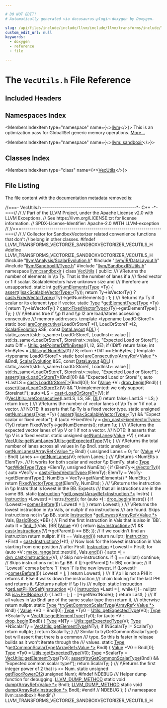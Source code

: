 ```yaml
---

# DO NOT EDIT!
# Automatically generated via docusaurus-plugin-doxygen by Doxygen.

slug: /api/files/include/include/llvm/include/llvm/transforms/include/llvm/transforms/vectorize/include/llvm/transforms/vectorize/sandboxvectorizer/vecutils-h
custom_edit_url: null
keywords:
  - doxygen
  - reference
  - file

---
```





# The `VecUtils.h` File Reference

<DoxygenPage pluginConfig={pluginConfig}>



## Included Headers

<IncludesList>
<IncludesListItem
  filePath="llvm/Analysis/ScalarEvolution.h"
  permalink="/docs/api/files/include/include/llvm/include/llvm/analysis/scalarevolution-h"
  isLocal="true" />
<IncludesListItem
  filePath="llvm/IR/DataLayout.h"
  permalink="/docs/api/files/include/include/llvm/include/llvm/ir/datalayout-h"
  isLocal="true" />
<IncludesListItem
  filePath="llvm/SandboxIR/Type.h"
  permalink="/docs/api/files/include/include/llvm/include/llvm/sandboxir/type-h"
  isLocal="true" />
<IncludesListItem
  filePath="llvm/SandboxIR/Utils.h"
  permalink="/docs/api/files/include/include/llvm/include/llvm/sandboxir/utils-h"
  isLocal="true" />
</IncludesList>

## Namespaces Index

<MembersIndex>

<MembersIndexItem
  type="namespace"
  name={<><a href="/docs/api/namespaces/llvm">llvm</a></>}>
This is an optimization pass for GlobalISel generic memory operations. <a href="/docs/api/namespaces/llvm/#details">More...</a>
</MembersIndexItem>

<MembersIndexItem
  type="namespace"
  name={<><a href="/docs/api/namespaces/llvm/sandboxir">llvm::sandboxir</a></>}>
</MembersIndexItem>

</MembersIndex>

## Classes Index

<MembersIndex>

<MembersIndexItem
  type="class"
  name={<><a href="/docs/api/classes/llvm/sandboxir/vecutils">VecUtils</a></>}>
</MembersIndexItem>

</MembersIndex>


## File Listing

The file content with the documentation metadata removed is:

<ProgramListing>

<Link id="l00001" /><CodeLine lineNumber="1"><Highlight kind="comment">//===- VecUtils.h -----------------------------------------------&#42;- C++ -&#42;-===//</Highlight><Highlight kind="normal"></Highlight></CodeLine>
<Link id="l00002" /><CodeLine lineNumber="2"><Highlight kind="normal"></Highlight><Highlight kind="comment">//</Highlight><Highlight kind="normal"></Highlight></CodeLine>
<Link id="l00003" /><CodeLine lineNumber="3"><Highlight kind="normal"></Highlight><Highlight kind="comment">// Part of the LLVM Project, under the Apache License v2.0 with LLVM Exceptions.</Highlight><Highlight kind="normal"></Highlight></CodeLine>
<Link id="l00004" /><CodeLine lineNumber="4"><Highlight kind="normal"></Highlight><Highlight kind="comment">// See https://llvm.org/LICENSE.txt for license information.</Highlight><Highlight kind="normal"></Highlight></CodeLine>
<Link id="l00005" /><CodeLine lineNumber="5"><Highlight kind="normal"></Highlight><Highlight kind="comment">// SPDX-License-Identifier: Apache-2.0 WITH LLVM-exception</Highlight><Highlight kind="normal"></Highlight></CodeLine>
<Link id="l00006" /><CodeLine lineNumber="6"><Highlight kind="normal"></Highlight><Highlight kind="comment">//</Highlight><Highlight kind="normal"></Highlight></CodeLine>
<Link id="l00007" /><CodeLine lineNumber="7"><Highlight kind="normal"></Highlight><Highlight kind="comment">//===----------------------------------------------------------------------===//</Highlight><Highlight kind="normal"></Highlight></CodeLine>
<Link id="l00008" /><CodeLine lineNumber="8"><Highlight kind="normal"></Highlight><Highlight kind="comment">//</Highlight><Highlight kind="normal"></Highlight></CodeLine>
<Link id="l00009" /><CodeLine lineNumber="9"><Highlight kind="normal"></Highlight><Highlight kind="comment">// Collector for SandboxVectorizer related convenience functions that don&#39;t</Highlight><Highlight kind="normal"></Highlight></CodeLine>
<Link id="l00010" /><CodeLine lineNumber="10"><Highlight kind="normal"></Highlight><Highlight kind="comment">// belong in other classes.</Highlight><Highlight kind="normal"></Highlight></CodeLine>
<Link id="l00011" /><CodeLine lineNumber="11"><Highlight kind="normal"></Highlight></CodeLine>
<Link id="l00012" /><CodeLine lineNumber="12"><Highlight kind="normal"></Highlight><Highlight kind="preprocessor">#ifndef LLVM&#95;TRANSFORMS&#95;VECTORIZE&#95;SANDBOXVECTORIZER&#95;VECUTILS&#95;H</Highlight><Highlight kind="normal"></Highlight></CodeLine>
<Link id="l00013" /><CodeLine lineNumber="13"><Highlight kind="normal"></Highlight><Highlight kind="preprocessor">#define LLVM&#95;TRANSFORMS&#95;VECTORIZE&#95;SANDBOXVECTORIZER&#95;VECUTILS&#95;H</Highlight><Highlight kind="normal"></Highlight></CodeLine>
<Link id="l00014" /><CodeLine lineNumber="14"><Highlight kind="normal"></Highlight></CodeLine>
<Link id="l00015" /><CodeLine lineNumber="15"><Highlight kind="normal"></Highlight><Highlight kind="preprocessor">#include &quot;<a href="/docs/api/files/include/include/llvm/include/llvm/analysis/scalarevolution-h">llvm/Analysis/ScalarEvolution.h</a>&quot;</Highlight><Highlight kind="normal"></Highlight></CodeLine>
<Link id="l00016" /><CodeLine lineNumber="16"><Highlight kind="normal"></Highlight><Highlight kind="preprocessor">#include &quot;<a href="/docs/api/files/include/include/llvm/include/llvm/ir/datalayout-h">llvm/IR/DataLayout.h</a>&quot;</Highlight><Highlight kind="normal"></Highlight></CodeLine>
<Link id="l00017" /><CodeLine lineNumber="17"><Highlight kind="normal"></Highlight><Highlight kind="preprocessor">#include &quot;<a href="/docs/api/files/include/include/llvm/include/llvm/sandboxir/type-h">llvm/SandboxIR/Type.h</a>&quot;</Highlight><Highlight kind="normal"></Highlight></CodeLine>
<Link id="l00018" /><CodeLine lineNumber="18"><Highlight kind="normal"></Highlight><Highlight kind="preprocessor">#include &quot;<a href="/docs/api/files/include/include/llvm/include/llvm/sandboxir/utils-h">llvm/SandboxIR/Utils.h</a>&quot;</Highlight><Highlight kind="normal"></Highlight></CodeLine>
<Link id="l00019" /><CodeLine lineNumber="19"><Highlight kind="normal"></Highlight></CodeLine>
<Link id="l00020" /><CodeLine lineNumber="20"><Highlight kind="normal"></Highlight><Highlight kind="keyword">namespace </Highlight><Highlight kind="normal"><a href="/docs/api/namespaces/llvm/sandboxir">llvm::sandboxir</a> &#123;</Highlight></CodeLine>
<Link id="l00021" /><CodeLine lineNumber="21"><Highlight kind="normal"></Highlight></CodeLine>
<Link id="l00022" /><CodeLine lineNumber="22" lineLink="/docs/api/classes/llvm/sandboxir/vecutils"><Highlight kind="normal"></Highlight><Highlight kind="keyword">class </Highlight><Highlight kind="normal"><a href="/docs/api/classes/llvm/sandboxir/vecutils">VecUtils</a> &#123;</Highlight></CodeLine>
<Link id="l00023" /><CodeLine lineNumber="23"><Highlight kind="normal"></Highlight><Highlight kind="keyword">public</Highlight><Highlight kind="normal">:</Highlight><Highlight kind="comment"></Highlight></CodeLine>
<Link id="l00024" /><CodeLine lineNumber="24"><Highlight kind="comment">  /// \\Returns the number of elements in \\p Ty. That is the number of lanes if a</Highlight></CodeLine>
<Link id="l00025" /><CodeLine lineNumber="25"><Highlight kind="comment">  /// fixed vector or 1 if scalar. ScalableVectors have unknown size and</Highlight></CodeLine>
<Link id="l00026" /><CodeLine lineNumber="26"><Highlight kind="comment">  /// therefore are unsupported.</Highlight><Highlight kind="normal"></Highlight></CodeLine>
<Link id="l00027" /><CodeLine lineNumber="27" lineLink="/docs/api/classes/llvm/sandboxir/vecutils/#a1da59e4d92074c48b90598f4acbf1852"><Highlight kind="normal">  </Highlight><Highlight kind="keyword">static</Highlight><Highlight kind="normal"> </Highlight><Highlight kind="keywordtype">int</Highlight><Highlight kind="normal"> <a href="/docs/api/classes/llvm/sandboxir/vecutils/#a1da59e4d92074c48b90598f4acbf1852">getNumElements</a>(<a href="/docs/api/classes/llvm/sandboxir/type">Type</a> &#42;Ty) &#123;</Highlight></CodeLine>
<Link id="l00028" /><CodeLine lineNumber="28"><Highlight kind="normal">    <a href="/docs/api/files/lib/lib/target/lib/target/amdgpu/silowercontrolflow-cpp/#a4868c5d81c5ccc98c47aeab6244346a0">assert</a>(!<a href="/docs/api/namespaces/llvm/#a92ca992e52dddc420f4b069cae06dfbe">isa&lt;ScalableVectorType&gt;</a>(Ty));</Highlight></CodeLine>
<Link id="l00029" /><CodeLine lineNumber="29"><Highlight kind="normal">    </Highlight><Highlight kind="keywordflow">return</Highlight><Highlight kind="normal"> Ty-&gt;isVectorTy() ? <a href="/docs/api/namespaces/llvm/#ac4fc845f5ed92de63cd4474f128f5fc5">cast&lt;FixedVectorType&gt;</a>(Ty)-&gt;getNumElements() : 1;</Highlight></CodeLine>
<Link id="l00030" /><CodeLine lineNumber="30"><Highlight kind="normal">  &#125;</Highlight><Highlight kind="comment"></Highlight></CodeLine>
<Link id="l00031" /><CodeLine lineNumber="31"><Highlight kind="comment">  /// Returns \\p Ty if scalar or its element type if vector.</Highlight><Highlight kind="normal"></Highlight></CodeLine>
<Link id="l00032" /><CodeLine lineNumber="32" lineLink="/docs/api/classes/llvm/sandboxir/vecutils/#ab3b71740aabd9ed0695bae2780f0247d"><Highlight kind="normal">  </Highlight><Highlight kind="keyword">static</Highlight><Highlight kind="normal"> <a href="/docs/api/classes/llvm/sandboxir/type">Type</a> &#42;<a href="/docs/api/classes/llvm/sandboxir/vecutils/#ab3b71740aabd9ed0695bae2780f0247d">getElementType</a>(<a href="/docs/api/classes/llvm/sandboxir/type">Type</a> &#42;Ty) &#123;</Highlight></CodeLine>
<Link id="l00033" /><CodeLine lineNumber="33"><Highlight kind="normal">    </Highlight><Highlight kind="keywordflow">return</Highlight><Highlight kind="normal"> Ty-&gt;isVectorTy() ? <a href="/docs/api/namespaces/llvm/#ac4fc845f5ed92de63cd4474f128f5fc5">cast&lt;FixedVectorType&gt;</a>(Ty)-&gt;getElementType() : Ty;</Highlight></CodeLine>
<Link id="l00034" /><CodeLine lineNumber="34"><Highlight kind="normal">  &#125;</Highlight></CodeLine>
<Link id="l00035" /><CodeLine lineNumber="35"><Highlight kind="normal"></Highlight><Highlight kind="comment"></Highlight></CodeLine>
<Link id="l00036" /><CodeLine lineNumber="36"><Highlight kind="comment">  /// \\Returns true if \\p I1 and \\p I2 are load/stores accessing consecutive</Highlight></CodeLine>
<Link id="l00037" /><CodeLine lineNumber="37"><Highlight kind="comment">  /// memory addresses.</Highlight><Highlight kind="normal"></Highlight></CodeLine>
<Link id="l00038" /><CodeLine lineNumber="38"><Highlight kind="normal">  </Highlight><Highlight kind="keyword">template</Highlight><Highlight kind="normal"> &lt;</Highlight><Highlight kind="keyword">typename</Highlight><Highlight kind="normal"> LoadOrStoreT&gt;</Highlight></CodeLine>
<Link id="l00039" /><CodeLine lineNumber="39" lineLink="/docs/api/classes/llvm/sandboxir/vecutils/#a81ce5874362fbe3b93b0c31ea8a7b8f4"><Highlight kind="normal">  </Highlight><Highlight kind="keyword">static</Highlight><Highlight kind="normal"> </Highlight><Highlight kind="keywordtype">bool</Highlight><Highlight kind="normal"> <a href="/docs/api/classes/llvm/sandboxir/vecutils/#a81ce5874362fbe3b93b0c31ea8a7b8f4">areConsecutive</a>(LoadOrStoreT &#42;I1, LoadOrStoreT &#42;I2,</Highlight></CodeLine>
<Link id="l00040" /><CodeLine lineNumber="40"><Highlight kind="normal">                             <a href="/docs/api/classes/llvm/scalarevolution">ScalarEvolution</a> &amp;SE, </Highlight><Highlight kind="keyword">const</Highlight><Highlight kind="normal"> <a href="/docs/api/classes/llvm/datalayout">DataLayout</a> &amp;<a href="/docs/api/files/lib/lib/target/lib/target/arm/armslshardening-cpp/#ad467c4ab9119043f9b7750ab986be61a">DL</a>) &#123;</Highlight></CodeLine>
<Link id="l00041" /><CodeLine lineNumber="41"><Highlight kind="normal">    </Highlight><Highlight kind="keyword">static&#95;assert</Highlight><Highlight kind="normal">(std::is&#95;same&lt;LoadOrStoreT, LoadInst&gt;::value ||</Highlight></CodeLine>
<Link id="l00042" /><CodeLine lineNumber="42"><Highlight kind="normal">                      std::is&#95;same&lt;LoadOrStoreT, StoreInst&gt;::value,</Highlight></CodeLine>
<Link id="l00043" /><CodeLine lineNumber="43"><Highlight kind="normal">                  </Highlight><Highlight kind="stringliteral">&quot;Expected Load or Store!&quot;</Highlight><Highlight kind="normal">);</Highlight></CodeLine>
<Link id="l00044" /><CodeLine lineNumber="44"><Highlight kind="normal">    </Highlight><Highlight kind="keyword">auto</Highlight><Highlight kind="normal"> Diff = <a href="/docs/api/classes/llvm/sandboxir/utils/#a52c21a2bc9e5238472dabfd4183158e5">Utils::getPointerDiffInBytes</a>(I1, I2, SE);</Highlight></CodeLine>
<Link id="l00045" /><CodeLine lineNumber="45"><Highlight kind="normal">    </Highlight><Highlight kind="keywordflow">if</Highlight><Highlight kind="normal"> (!Diff)</Highlight></CodeLine>
<Link id="l00046" /><CodeLine lineNumber="46"><Highlight kind="normal">      </Highlight><Highlight kind="keywordflow">return</Highlight><Highlight kind="normal"> </Highlight><Highlight kind="keyword">false</Highlight><Highlight kind="normal">;</Highlight></CodeLine>
<Link id="l00047" /><CodeLine lineNumber="47"><Highlight kind="normal">    </Highlight><Highlight kind="keywordtype">int</Highlight><Highlight kind="normal"> ElmBytes = <a href="/docs/api/classes/llvm/sandboxir/utils/#a880037a6ce1e268642581425f4f44c5f">Utils::getNumBits</a>(I1) / 8;</Highlight></CodeLine>
<Link id="l00048" /><CodeLine lineNumber="48"><Highlight kind="normal">    </Highlight><Highlight kind="keywordflow">return</Highlight><Highlight kind="normal"> &#42;Diff == ElmBytes;</Highlight></CodeLine>
<Link id="l00049" /><CodeLine lineNumber="49"><Highlight kind="normal">  &#125;</Highlight></CodeLine>
<Link id="l00050" /><CodeLine lineNumber="50"><Highlight kind="normal"></Highlight></CodeLine>
<Link id="l00051" /><CodeLine lineNumber="51"><Highlight kind="normal">  </Highlight><Highlight kind="keyword">template</Highlight><Highlight kind="normal"> &lt;</Highlight><Highlight kind="keyword">typename</Highlight><Highlight kind="normal"> LoadOrStoreT&gt;</Highlight></CodeLine>
<Link id="l00052" /><CodeLine lineNumber="52" lineLink="/docs/api/classes/llvm/sandboxir/vecutils/#ab72cfaf756df063abad344338ae82df9"><Highlight kind="normal">  </Highlight><Highlight kind="keyword">static</Highlight><Highlight kind="normal"> </Highlight><Highlight kind="keywordtype">bool</Highlight><Highlight kind="normal"> <a href="/docs/api/classes/llvm/sandboxir/vecutils/#ab72cfaf756df063abad344338ae82df9">areConsecutive</a>(<a href="/docs/api/classes/llvm/arrayref">ArrayRef&lt;Value &#42;&gt;</a> &amp;Bndl, <a href="/docs/api/classes/llvm/scalarevolution">ScalarEvolution</a> &amp;SE,</Highlight></CodeLine>
<Link id="l00053" /><CodeLine lineNumber="53"><Highlight kind="normal">                             </Highlight><Highlight kind="keyword">const</Highlight><Highlight kind="normal"> <a href="/docs/api/classes/llvm/datalayout">DataLayout</a> &amp;<a href="/docs/api/files/lib/lib/target/lib/target/arm/armslshardening-cpp/#ad467c4ab9119043f9b7750ab986be61a">DL</a>) &#123;</Highlight></CodeLine>
<Link id="l00054" /><CodeLine lineNumber="54"><Highlight kind="normal">    </Highlight><Highlight kind="keyword">static&#95;assert</Highlight><Highlight kind="normal">(std::is&#95;same&lt;LoadOrStoreT, LoadInst&gt;::value ||</Highlight></CodeLine>
<Link id="l00055" /><CodeLine lineNumber="55"><Highlight kind="normal">                      std::is&#95;same&lt;LoadOrStoreT, StoreInst&gt;::value,</Highlight></CodeLine>
<Link id="l00056" /><CodeLine lineNumber="56"><Highlight kind="normal">                  </Highlight><Highlight kind="stringliteral">&quot;Expected Load or Store!&quot;</Highlight><Highlight kind="normal">);</Highlight></CodeLine>
<Link id="l00057" /><CodeLine lineNumber="57"><Highlight kind="normal">    <a href="/docs/api/files/lib/lib/target/lib/target/amdgpu/silowercontrolflow-cpp/#a4868c5d81c5ccc98c47aeab6244346a0">assert</a>(<a href="/docs/api/namespaces/llvm/#a92ca992e52dddc420f4b069cae06dfbe">isa&lt;LoadOrStoreT&gt;</a>(Bndl&#91;0&#93;) &amp;&amp; </Highlight><Highlight kind="stringliteral">&quot;Expected Load or Store!&quot;</Highlight><Highlight kind="normal">);</Highlight></CodeLine>
<Link id="l00058" /><CodeLine lineNumber="58"><Highlight kind="normal">    </Highlight><Highlight kind="keyword">auto</Highlight><Highlight kind="normal"> &#42;LastLS = <a href="/docs/api/namespaces/llvm/#ac4fc845f5ed92de63cd4474f128f5fc5">cast&lt;LoadOrStoreT&gt;</a>(Bndl&#91;0&#93;);</Highlight></CodeLine>
<Link id="l00059" /><CodeLine lineNumber="59"><Highlight kind="normal">    </Highlight><Highlight kind="keywordflow">for</Highlight><Highlight kind="normal"> (<a href="/docs/api/classes/llvm/sandboxir/value">Value</a> &#42;V : <a href="/docs/api/namespaces/llvm/#a02981de53fb6ffd384d39addc4d25f37">drop&#95;begin</a>(Bndl)) &#123;</Highlight></CodeLine>
<Link id="l00060" /><CodeLine lineNumber="60"><Highlight kind="normal">      <a href="/docs/api/files/lib/lib/target/lib/target/amdgpu/silowercontrolflow-cpp/#a4868c5d81c5ccc98c47aeab6244346a0">assert</a>(<a href="/docs/api/namespaces/llvm/#a92ca992e52dddc420f4b069cae06dfbe">isa&lt;LoadOrStoreT&gt;</a>(V) &amp;&amp;</Highlight></CodeLine>
<Link id="l00061" /><CodeLine lineNumber="61"><Highlight kind="normal">             </Highlight><Highlight kind="stringliteral">&quot;Unimplemented: we only support StoreInst!&quot;</Highlight><Highlight kind="normal">);</Highlight></CodeLine>
<Link id="l00062" /><CodeLine lineNumber="62"><Highlight kind="normal">      </Highlight><Highlight kind="keyword">auto</Highlight><Highlight kind="normal"> &#42;LS = <a href="/docs/api/namespaces/llvm/#ac4fc845f5ed92de63cd4474f128f5fc5">cast&lt;LoadOrStoreT&gt;</a>(V);</Highlight></CodeLine>
<Link id="l00063" /><CodeLine lineNumber="63"><Highlight kind="normal">      </Highlight><Highlight kind="keywordflow">if</Highlight><Highlight kind="normal"> (!<a href="/docs/api/classes/llvm/sandboxir/vecutils/#a81ce5874362fbe3b93b0c31ea8a7b8f4">VecUtils::areConsecutive</a>(LastLS, LS, SE, <a href="/docs/api/files/lib/lib/target/lib/target/arm/armslshardening-cpp/#ad467c4ab9119043f9b7750ab986be61a">DL</a>))</Highlight></CodeLine>
<Link id="l00064" /><CodeLine lineNumber="64"><Highlight kind="normal">        </Highlight><Highlight kind="keywordflow">return</Highlight><Highlight kind="normal"> </Highlight><Highlight kind="keyword">false</Highlight><Highlight kind="normal">;</Highlight></CodeLine>
<Link id="l00065" /><CodeLine lineNumber="65"><Highlight kind="normal">      LastLS = LS;</Highlight></CodeLine>
<Link id="l00066" /><CodeLine lineNumber="66"><Highlight kind="normal">    &#125;</Highlight></CodeLine>
<Link id="l00067" /><CodeLine lineNumber="67"><Highlight kind="normal">    </Highlight><Highlight kind="keywordflow">return</Highlight><Highlight kind="normal"> </Highlight><Highlight kind="keyword">true</Highlight><Highlight kind="normal">;</Highlight></CodeLine>
<Link id="l00068" /><CodeLine lineNumber="68"><Highlight kind="normal">  &#125;</Highlight></CodeLine>
<Link id="l00069" /><CodeLine lineNumber="69"><Highlight kind="normal"></Highlight><Highlight kind="comment"></Highlight></CodeLine>
<Link id="l00070" /><CodeLine lineNumber="70"><Highlight kind="comment">  /// \\Returns the number of vector lanes of \\p Ty or 1 if not a vector.</Highlight></CodeLine>
<Link id="l00071" /><CodeLine lineNumber="71"><Highlight kind="comment">  /// NOTE: It asserts that \\p Ty is a fixed vector type.</Highlight><Highlight kind="normal"></Highlight></CodeLine>
<Link id="l00072" /><CodeLine lineNumber="72" lineLink="/docs/api/classes/llvm/sandboxir/vecutils/#a479afbad1ecdf87d1104b5af42f0391f"><Highlight kind="normal">  </Highlight><Highlight kind="keyword">static</Highlight><Highlight kind="normal"> </Highlight><Highlight kind="keywordtype">unsigned</Highlight><Highlight kind="normal"> <a href="/docs/api/classes/llvm/sandboxir/vecutils/#a479afbad1ecdf87d1104b5af42f0391f">getNumLanes</a>(<a href="/docs/api/classes/llvm/sandboxir/type">Type</a> &#42;Ty) &#123;</Highlight></CodeLine>
<Link id="l00073" /><CodeLine lineNumber="73"><Highlight kind="normal">    <a href="/docs/api/files/lib/lib/target/lib/target/amdgpu/silowercontrolflow-cpp/#a4868c5d81c5ccc98c47aeab6244346a0">assert</a>(!<a href="/docs/api/namespaces/llvm/#a92ca992e52dddc420f4b069cae06dfbe">isa&lt;ScalableVectorType&gt;</a>(Ty) &amp;&amp; </Highlight><Highlight kind="stringliteral">&quot;Expect scalar or fixed vector&quot;</Highlight><Highlight kind="normal">);</Highlight></CodeLine>
<Link id="l00074" /><CodeLine lineNumber="74"><Highlight kind="normal">    </Highlight><Highlight kind="keywordflow">if</Highlight><Highlight kind="normal"> (</Highlight><Highlight kind="keyword">auto</Highlight><Highlight kind="normal"> &#42;FixedVecTy = <a href="/docs/api/namespaces/llvm/#a22eeee01734061ac1b31ccd994c49eef">dyn&#95;cast&lt;FixedVectorType&gt;</a>(Ty))</Highlight></CodeLine>
<Link id="l00075" /><CodeLine lineNumber="75"><Highlight kind="normal">      </Highlight><Highlight kind="keywordflow">return</Highlight><Highlight kind="normal"> FixedVecTy-&gt;getNumElements();</Highlight></CodeLine>
<Link id="l00076" /><CodeLine lineNumber="76"><Highlight kind="normal">    </Highlight><Highlight kind="keywordflow">return</Highlight><Highlight kind="normal"> 1u;</Highlight></CodeLine>
<Link id="l00077" /><CodeLine lineNumber="77"><Highlight kind="normal">  &#125;</Highlight></CodeLine>
<Link id="l00078" /><CodeLine lineNumber="78"><Highlight kind="normal"></Highlight><Highlight kind="comment"></Highlight></CodeLine>
<Link id="l00079" /><CodeLine lineNumber="79"><Highlight kind="comment">  /// \\Returns the expected vector lanes of \\p V or 1 if not a vector.</Highlight></CodeLine>
<Link id="l00080" /><CodeLine lineNumber="80"><Highlight kind="comment">  /// NOTE: It asserts that \\p V is a fixed vector.</Highlight><Highlight kind="normal"></Highlight></CodeLine>
<Link id="l00081" /><CodeLine lineNumber="81" lineLink="/docs/api/classes/llvm/sandboxir/vecutils/#ac168de25fddd4444562e933d48ad0691"><Highlight kind="normal">  </Highlight><Highlight kind="keyword">static</Highlight><Highlight kind="normal"> </Highlight><Highlight kind="keywordtype">unsigned</Highlight><Highlight kind="normal"> <a href="/docs/api/classes/llvm/sandboxir/vecutils/#ac168de25fddd4444562e933d48ad0691">getNumLanes</a>(<a href="/docs/api/classes/llvm/sandboxir/value">Value</a> &#42;V) &#123;</Highlight></CodeLine>
<Link id="l00082" /><CodeLine lineNumber="82"><Highlight kind="normal">    </Highlight><Highlight kind="keywordflow">return</Highlight><Highlight kind="normal"> <a href="/docs/api/classes/llvm/sandboxir/vecutils/#a479afbad1ecdf87d1104b5af42f0391f">VecUtils::getNumLanes</a>(<a href="/docs/api/classes/llvm/sandboxir/utils/#a94ed4ff75262c5c7bf6107a1cb09d583">Utils::getExpectedType</a>(V));</Highlight></CodeLine>
<Link id="l00083" /><CodeLine lineNumber="83"><Highlight kind="normal">  &#125;</Highlight></CodeLine>
<Link id="l00084" /><CodeLine lineNumber="84"><Highlight kind="normal"></Highlight><Highlight kind="comment"></Highlight></CodeLine>
<Link id="l00085" /><CodeLine lineNumber="85"><Highlight kind="comment">  /// \\Returns the total number of lanes across all values in \\p Bndl.</Highlight><Highlight kind="normal"></Highlight></CodeLine>
<Link id="l00086" /><CodeLine lineNumber="86" lineLink="/docs/api/classes/llvm/sandboxir/vecutils/#ae077c59fa8bc8ac779960e0f4559bebd"><Highlight kind="normal">  </Highlight><Highlight kind="keyword">static</Highlight><Highlight kind="normal"> </Highlight><Highlight kind="keywordtype">unsigned</Highlight><Highlight kind="normal"> <a href="/docs/api/classes/llvm/sandboxir/vecutils/#ae077c59fa8bc8ac779960e0f4559bebd">getNumLanes</a>(<a href="/docs/api/classes/llvm/arrayref">ArrayRef&lt;Value &#42;&gt;</a> Bndl) &#123;</Highlight></CodeLine>
<Link id="l00087" /><CodeLine lineNumber="87"><Highlight kind="normal">    </Highlight><Highlight kind="keywordtype">unsigned</Highlight><Highlight kind="normal"> Lanes = 0;</Highlight></CodeLine>
<Link id="l00088" /><CodeLine lineNumber="88"><Highlight kind="normal">    </Highlight><Highlight kind="keywordflow">for</Highlight><Highlight kind="normal"> (<a href="/docs/api/classes/llvm/sandboxir/value">Value</a> &#42;V : Bndl)</Highlight></CodeLine>
<Link id="l00089" /><CodeLine lineNumber="89"><Highlight kind="normal">      Lanes += <a href="/docs/api/classes/llvm/sandboxir/vecutils/#a479afbad1ecdf87d1104b5af42f0391f">getNumLanes</a>(V);</Highlight></CodeLine>
<Link id="l00090" /><CodeLine lineNumber="90"><Highlight kind="normal">    </Highlight><Highlight kind="keywordflow">return</Highlight><Highlight kind="normal"> Lanes;</Highlight></CodeLine>
<Link id="l00091" /><CodeLine lineNumber="91"><Highlight kind="normal">  &#125;</Highlight></CodeLine>
<Link id="l00092" /><CodeLine lineNumber="92"><Highlight kind="normal"></Highlight><Highlight kind="comment"></Highlight></CodeLine>
<Link id="l00093" /><CodeLine lineNumber="93"><Highlight kind="comment">  /// \\Returns &lt;NumElts x ElemTy&gt;.</Highlight></CodeLine>
<Link id="l00094" /><CodeLine lineNumber="94"><Highlight kind="comment">  /// It works for both scalar and vector \\p ElemTy.</Highlight><Highlight kind="normal"></Highlight></CodeLine>
<Link id="l00095" /><CodeLine lineNumber="95" lineLink="/docs/api/classes/llvm/sandboxir/vecutils/#a77936f3aa272a4d31b547919e87b85d6"><Highlight kind="normal">  </Highlight><Highlight kind="keyword">static</Highlight><Highlight kind="normal"> <a href="/docs/api/classes/llvm/sandboxir/type">Type</a> &#42;<a href="/docs/api/classes/llvm/sandboxir/vecutils/#a77936f3aa272a4d31b547919e87b85d6">getWideType</a>(<a href="/docs/api/classes/llvm/sandboxir/type">Type</a> &#42;ElemTy, </Highlight><Highlight kind="keywordtype">unsigned</Highlight><Highlight kind="normal"> NumElts) &#123;</Highlight></CodeLine>
<Link id="l00096" /><CodeLine lineNumber="96"><Highlight kind="normal">    </Highlight><Highlight kind="keywordflow">if</Highlight><Highlight kind="normal"> (ElemTy-&gt;<a href="/docs/api/classes/llvm/sandboxir/type/#ab72c549a3c63bf2f0093dc66b8a50e49">isVectorTy</a>()) &#123;</Highlight></CodeLine>
<Link id="l00097" /><CodeLine lineNumber="97"><Highlight kind="normal">      </Highlight><Highlight kind="keyword">auto</Highlight><Highlight kind="normal"> &#42;VecTy = <a href="/docs/api/namespaces/llvm/#ac4fc845f5ed92de63cd4474f128f5fc5">cast&lt;FixedVectorType&gt;</a>(ElemTy);</Highlight></CodeLine>
<Link id="l00098" /><CodeLine lineNumber="98"><Highlight kind="normal">      ElemTy = VecTy-&gt;getElementType();</Highlight></CodeLine>
<Link id="l00099" /><CodeLine lineNumber="99"><Highlight kind="normal">      NumElts = VecTy-&gt;getNumElements() &#42; NumElts;</Highlight></CodeLine>
<Link id="l00100" /><CodeLine lineNumber="100"><Highlight kind="normal">    &#125;</Highlight></CodeLine>
<Link id="l00101" /><CodeLine lineNumber="101"><Highlight kind="normal">    </Highlight><Highlight kind="keywordflow">return</Highlight><Highlight kind="normal"> <a href="/docs/api/classes/llvm/sandboxir/fixedvectortype/#a57efbbb713b15812ad4fa3770e8a9ead">FixedVectorType::get</a>(ElemTy, NumElts);</Highlight></CodeLine>
<Link id="l00102" /><CodeLine lineNumber="102"><Highlight kind="normal">  &#125;</Highlight><Highlight kind="comment"></Highlight></CodeLine>
<Link id="l00103" /><CodeLine lineNumber="103"><Highlight kind="comment">  /// \\Returns the instruction in \\p Instrs that is lowest in the BB. Expects</Highlight></CodeLine>
<Link id="l00104" /><CodeLine lineNumber="104"><Highlight kind="comment">  /// that all instructions are in the same BB.</Highlight><Highlight kind="normal"></Highlight></CodeLine>
<Link id="l00105" /><CodeLine lineNumber="105" lineLink="/docs/api/classes/llvm/sandboxir/vecutils/#a089cccbe66baa77d85c8a291030c7796"><Highlight kind="normal">  </Highlight><Highlight kind="keyword">static</Highlight><Highlight kind="normal"> <a href="/docs/api/classes/llvm/sandboxir/instruction">Instruction</a> &#42;<a href="/docs/api/classes/llvm/sandboxir/vecutils/#a089cccbe66baa77d85c8a291030c7796">getLowest</a>(<a href="/docs/api/classes/llvm/arrayref">ArrayRef&lt;Instruction &#42;&gt;</a> Instrs) &#123;</Highlight></CodeLine>
<Link id="l00106" /><CodeLine lineNumber="106"><Highlight kind="normal">    <a href="/docs/api/classes/llvm/sandboxir/instruction">Instruction</a> &#42;LowestI = Instrs.<a href="/docs/api/classes/llvm/arrayref/#a721fc555cb3d8dc2a1a680dcc2ce69b2">front</a>();</Highlight></CodeLine>
<Link id="l00107" /><CodeLine lineNumber="107"><Highlight kind="normal">    </Highlight><Highlight kind="keywordflow">for</Highlight><Highlight kind="normal"> (</Highlight><Highlight kind="keyword">auto</Highlight><Highlight kind="normal"> &#42;<a href="/docs/api/files/lib/lib/support/md5-cpp/#ac0eafdc9ee161b71e7af98af736952fd">I</a> : <a href="/docs/api/namespaces/llvm/#a02981de53fb6ffd384d39addc4d25f37">drop&#95;begin</a>(Instrs)) &#123;</Highlight></CodeLine>
<Link id="l00108" /><CodeLine lineNumber="108"><Highlight kind="normal">      </Highlight><Highlight kind="keywordflow">if</Highlight><Highlight kind="normal"> (LowestI-&gt;<a href="/docs/api/classes/llvm/sandboxir/instruction/#ad1664de8206ba30fc8d13a01850f42db">comesBefore</a>(<a href="/docs/api/files/lib/lib/support/md5-cpp/#ac0eafdc9ee161b71e7af98af736952fd">I</a>))</Highlight></CodeLine>
<Link id="l00109" /><CodeLine lineNumber="109"><Highlight kind="normal">        LowestI = <a href="/docs/api/files/lib/lib/support/md5-cpp/#ac0eafdc9ee161b71e7af98af736952fd">I</a>;</Highlight></CodeLine>
<Link id="l00110" /><CodeLine lineNumber="110"><Highlight kind="normal">    &#125;</Highlight></CodeLine>
<Link id="l00111" /><CodeLine lineNumber="111"><Highlight kind="normal">    </Highlight><Highlight kind="keywordflow">return</Highlight><Highlight kind="normal"> LowestI;</Highlight></CodeLine>
<Link id="l00112" /><CodeLine lineNumber="112"><Highlight kind="normal">  &#125;</Highlight><Highlight kind="comment"></Highlight></CodeLine>
<Link id="l00113" /><CodeLine lineNumber="113"><Highlight kind="comment">  /// \\Returns the lowest instruction in \\p Vals, or nullptr if no instructions</Highlight></CodeLine>
<Link id="l00114" /><CodeLine lineNumber="114"><Highlight kind="comment">  /// are found. Skips instructions not in \\p BB.</Highlight><Highlight kind="normal"></Highlight></CodeLine>
<Link id="l00115" /><CodeLine lineNumber="115" lineLink="/docs/api/classes/llvm/sandboxir/vecutils/#a47d4037afa835a57270728d8d3ffb051"><Highlight kind="normal">  </Highlight><Highlight kind="keyword">static</Highlight><Highlight kind="normal"> <a href="/docs/api/classes/llvm/sandboxir/instruction">Instruction</a> &#42;<a href="/docs/api/classes/llvm/sandboxir/vecutils/#a47d4037afa835a57270728d8d3ffb051">getLowest</a>(<a href="/docs/api/classes/llvm/arrayref">ArrayRef&lt;Value &#42;&gt;</a> Vals, <a href="/docs/api/namespaces/llvm/sandboxir/#a60f87746e4945fda7ea3d5a983c9b62c">BasicBlock</a> &#42;BB) &#123;</Highlight></CodeLine>
<Link id="l00116" /><CodeLine lineNumber="116"><Highlight kind="normal">    </Highlight><Highlight kind="comment">// Find the first Instruction in Vals that is also in &#96;BB&#96;.</Highlight><Highlight kind="normal"></Highlight></CodeLine>
<Link id="l00117" /><CodeLine lineNumber="117"><Highlight kind="normal">    </Highlight><Highlight kind="keyword">auto</Highlight><Highlight kind="normal"> It = <a href="/docs/api/namespaces/llvm/#ac78c09ae232b2ce188ff590d51e3c268">find&#95;if</a>(Vals, &#91;BB&#93;(<a href="/docs/api/classes/llvm/sandboxir/value">Value</a> &#42;V) &#123;</Highlight></CodeLine>
<Link id="l00118" /><CodeLine lineNumber="118"><Highlight kind="normal">      </Highlight><Highlight kind="keywordflow">return</Highlight><Highlight kind="normal"> <a href="/docs/api/namespaces/llvm/#a92ca992e52dddc420f4b069cae06dfbe">isa&lt;Instruction&gt;</a>(V) &amp;&amp; <a href="/docs/api/namespaces/llvm/#ac4fc845f5ed92de63cd4474f128f5fc5">cast&lt;Instruction&gt;</a>(V)-&gt;getParent() == BB;</Highlight></CodeLine>
<Link id="l00119" /><CodeLine lineNumber="119"><Highlight kind="normal">    &#125;);</Highlight></CodeLine>
<Link id="l00120" /><CodeLine lineNumber="120"><Highlight kind="normal">    </Highlight><Highlight kind="comment">// If we couldn&#39;t find an instruction return nullptr.</Highlight><Highlight kind="normal"></Highlight></CodeLine>
<Link id="l00121" /><CodeLine lineNumber="121"><Highlight kind="normal">    </Highlight><Highlight kind="keywordflow">if</Highlight><Highlight kind="normal"> (It == Vals.<a href="/docs/api/classes/llvm/arrayref/#a7ca5197533a9c1fb8a2bd30587fcec6b">end</a>())</Highlight></CodeLine>
<Link id="l00122" /><CodeLine lineNumber="122"><Highlight kind="normal">      </Highlight><Highlight kind="keywordflow">return</Highlight><Highlight kind="normal"> </Highlight><Highlight kind="keyword">nullptr</Highlight><Highlight kind="normal">;</Highlight></CodeLine>
<Link id="l00123" /><CodeLine lineNumber="123"><Highlight kind="normal">    <a href="/docs/api/classes/llvm/sandboxir/instruction">Instruction</a> &#42;FirstI = <a href="/docs/api/namespaces/llvm/#ac4fc845f5ed92de63cd4474f128f5fc5">cast&lt;Instruction&gt;</a>(&#42;It);</Highlight></CodeLine>
<Link id="l00124" /><CodeLine lineNumber="124"><Highlight kind="normal">    </Highlight><Highlight kind="comment">// Now look for the lowest instruction in Vals starting from one position</Highlight><Highlight kind="normal"></Highlight></CodeLine>
<Link id="l00125" /><CodeLine lineNumber="125"><Highlight kind="normal">    </Highlight><Highlight kind="comment">// after FirstI.</Highlight><Highlight kind="normal"></Highlight></CodeLine>
<Link id="l00126" /><CodeLine lineNumber="126"><Highlight kind="normal">    <a href="/docs/api/classes/llvm/sandboxir/instruction">Instruction</a> &#42;LowestI = FirstI;</Highlight></CodeLine>
<Link id="l00127" /><CodeLine lineNumber="127"><Highlight kind="normal">    </Highlight><Highlight kind="keywordflow">for</Highlight><Highlight kind="normal"> (</Highlight><Highlight kind="keyword">auto</Highlight><Highlight kind="normal"> &#42;V : <a href="/docs/api/namespaces/llvm/#a341215803e83773a3e97860dc291f121">make&#95;range</a>(std::next(It), Vals.<a href="/docs/api/classes/llvm/arrayref/#a7ca5197533a9c1fb8a2bd30587fcec6b">end</a>())) &#123;</Highlight></CodeLine>
<Link id="l00128" /><CodeLine lineNumber="128"><Highlight kind="normal">      </Highlight><Highlight kind="keyword">auto</Highlight><Highlight kind="normal"> &#42;<a href="/docs/api/files/lib/lib/support/md5-cpp/#ac0eafdc9ee161b71e7af98af736952fd">I</a> = <a href="/docs/api/namespaces/llvm/#a22eeee01734061ac1b31ccd994c49eef">dyn&#95;cast&lt;Instruction&gt;</a>(V);</Highlight></CodeLine>
<Link id="l00129" /><CodeLine lineNumber="129"><Highlight kind="normal">      </Highlight><Highlight kind="comment">// Skip non-instructions.</Highlight><Highlight kind="normal"></Highlight></CodeLine>
<Link id="l00130" /><CodeLine lineNumber="130"><Highlight kind="normal">      </Highlight><Highlight kind="keywordflow">if</Highlight><Highlight kind="normal"> (<a href="/docs/api/files/lib/lib/support/md5-cpp/#ac0eafdc9ee161b71e7af98af736952fd">I</a> == </Highlight><Highlight kind="keyword">nullptr</Highlight><Highlight kind="normal">)</Highlight></CodeLine>
<Link id="l00131" /><CodeLine lineNumber="131"><Highlight kind="normal">        </Highlight><Highlight kind="keywordflow">continue</Highlight><Highlight kind="normal">;</Highlight></CodeLine>
<Link id="l00132" /><CodeLine lineNumber="132"><Highlight kind="normal">      </Highlight><Highlight kind="comment">// Skips instructions not in \\p BB.</Highlight><Highlight kind="normal"></Highlight></CodeLine>
<Link id="l00133" /><CodeLine lineNumber="133"><Highlight kind="normal">      </Highlight><Highlight kind="keywordflow">if</Highlight><Highlight kind="normal"> (<a href="/docs/api/files/lib/lib/support/md5-cpp/#ac0eafdc9ee161b71e7af98af736952fd">I</a>-&gt;getParent() != BB)</Highlight></CodeLine>
<Link id="l00134" /><CodeLine lineNumber="134"><Highlight kind="normal">        </Highlight><Highlight kind="keywordflow">continue</Highlight><Highlight kind="normal">;</Highlight></CodeLine>
<Link id="l00135" /><CodeLine lineNumber="135"><Highlight kind="normal">      </Highlight><Highlight kind="comment">// If &#96;LowestI&#96; comes before &#96;I&#96; then &#96;I&#96; is the new lowest.</Highlight><Highlight kind="normal"></Highlight></CodeLine>
<Link id="l00136" /><CodeLine lineNumber="136"><Highlight kind="normal">      </Highlight><Highlight kind="keywordflow">if</Highlight><Highlight kind="normal"> (LowestI-&gt;<a href="/docs/api/classes/llvm/sandboxir/instruction/#ad1664de8206ba30fc8d13a01850f42db">comesBefore</a>(<a href="/docs/api/files/lib/lib/support/md5-cpp/#ac0eafdc9ee161b71e7af98af736952fd">I</a>))</Highlight></CodeLine>
<Link id="l00137" /><CodeLine lineNumber="137"><Highlight kind="normal">        LowestI = <a href="/docs/api/files/lib/lib/support/md5-cpp/#ac0eafdc9ee161b71e7af98af736952fd">I</a>;</Highlight></CodeLine>
<Link id="l00138" /><CodeLine lineNumber="138"><Highlight kind="normal">    &#125;</Highlight></CodeLine>
<Link id="l00139" /><CodeLine lineNumber="139"><Highlight kind="normal">    </Highlight><Highlight kind="keywordflow">return</Highlight><Highlight kind="normal"> LowestI;</Highlight></CodeLine>
<Link id="l00140" /><CodeLine lineNumber="140"><Highlight kind="normal">  &#125;</Highlight></CodeLine>
<Link id="l00141" /><CodeLine lineNumber="141"><Highlight kind="normal"></Highlight><Highlight kind="comment"></Highlight></CodeLine>
<Link id="l00142" /><CodeLine lineNumber="142"><Highlight kind="comment">  /// If \\p I is not a PHI it returns it. Else it walks down the instruction</Highlight></CodeLine>
<Link id="l00143" /><CodeLine lineNumber="143"><Highlight kind="comment">  /// chain looking for the last PHI and returns it. \\Returns nullptr if \\p I is</Highlight></CodeLine>
<Link id="l00144" /><CodeLine lineNumber="144"><Highlight kind="comment">  /// nullptr.</Highlight><Highlight kind="normal"></Highlight></CodeLine>
<Link id="l00145" /><CodeLine lineNumber="145" lineLink="/docs/api/classes/llvm/sandboxir/vecutils/#a44997afa363c2b4d0d083e8b8930f1af"><Highlight kind="normal">  </Highlight><Highlight kind="keyword">static</Highlight><Highlight kind="normal"> <a href="/docs/api/classes/llvm/sandboxir/instruction">Instruction</a> &#42;<a href="/docs/api/classes/llvm/sandboxir/vecutils/#a44997afa363c2b4d0d083e8b8930f1af">getLastPHIOrSelf</a>(<a href="/docs/api/classes/llvm/sandboxir/instruction">Instruction</a> &#42;<a href="/docs/api/files/lib/lib/support/md5-cpp/#ac0eafdc9ee161b71e7af98af736952fd">I</a>) &#123;</Highlight></CodeLine>
<Link id="l00146" /><CodeLine lineNumber="146"><Highlight kind="normal">    <a href="/docs/api/classes/llvm/sandboxir/instruction">Instruction</a> &#42;LastI = <a href="/docs/api/files/lib/lib/support/md5-cpp/#ac0eafdc9ee161b71e7af98af736952fd">I</a>;</Highlight></CodeLine>
<Link id="l00147" /><CodeLine lineNumber="147"><Highlight kind="normal">    </Highlight><Highlight kind="keywordflow">while</Highlight><Highlight kind="normal"> (<a href="/docs/api/files/lib/lib/support/md5-cpp/#ac0eafdc9ee161b71e7af98af736952fd">I</a> != </Highlight><Highlight kind="keyword">nullptr</Highlight><Highlight kind="normal"> &amp;&amp; <a href="/docs/api/namespaces/llvm/#a92ca992e52dddc420f4b069cae06dfbe">isa&lt;PHINode&gt;</a>(<a href="/docs/api/files/lib/lib/support/md5-cpp/#ac0eafdc9ee161b71e7af98af736952fd">I</a>)) &#123;</Highlight></CodeLine>
<Link id="l00148" /><CodeLine lineNumber="148"><Highlight kind="normal">      LastI = <a href="/docs/api/files/lib/lib/support/md5-cpp/#ac0eafdc9ee161b71e7af98af736952fd">I</a>;</Highlight></CodeLine>
<Link id="l00149" /><CodeLine lineNumber="149"><Highlight kind="normal">      <a href="/docs/api/files/lib/lib/support/md5-cpp/#ac0eafdc9ee161b71e7af98af736952fd">I</a> = <a href="/docs/api/files/lib/lib/support/md5-cpp/#ac0eafdc9ee161b71e7af98af736952fd">I</a>-&gt;getNextNode();</Highlight></CodeLine>
<Link id="l00150" /><CodeLine lineNumber="150"><Highlight kind="normal">    &#125;</Highlight></CodeLine>
<Link id="l00151" /><CodeLine lineNumber="151"><Highlight kind="normal">    </Highlight><Highlight kind="keywordflow">return</Highlight><Highlight kind="normal"> LastI;</Highlight></CodeLine>
<Link id="l00152" /><CodeLine lineNumber="152"><Highlight kind="normal">  &#125;</Highlight></CodeLine>
<Link id="l00153" /><CodeLine lineNumber="153"><Highlight kind="normal"></Highlight><Highlight kind="comment"></Highlight></CodeLine>
<Link id="l00154" /><CodeLine lineNumber="154"><Highlight kind="comment">  /// If all values in \\p Bndl are of the same scalar type then return it,</Highlight></CodeLine>
<Link id="l00155" /><CodeLine lineNumber="155"><Highlight kind="comment">  /// otherwise return nullptr.</Highlight><Highlight kind="normal"></Highlight></CodeLine>
<Link id="l00156" /><CodeLine lineNumber="156" lineLink="/docs/api/classes/llvm/sandboxir/vecutils/#a033de8f81a298858c0219b067c983618"><Highlight kind="normal">  </Highlight><Highlight kind="keyword">static</Highlight><Highlight kind="normal"> <a href="/docs/api/classes/llvm/sandboxir/type">Type</a> &#42;<a href="/docs/api/classes/llvm/sandboxir/vecutils/#a033de8f81a298858c0219b067c983618">tryGetCommonScalarType</a>(<a href="/docs/api/classes/llvm/arrayref">ArrayRef&lt;Value &#42;&gt;</a> Bndl) &#123;</Highlight></CodeLine>
<Link id="l00157" /><CodeLine lineNumber="157"><Highlight kind="normal">    <a href="/docs/api/classes/llvm/sandboxir/value">Value</a> &#42;V0 = Bndl&#91;0&#93;;</Highlight></CodeLine>
<Link id="l00158" /><CodeLine lineNumber="158"><Highlight kind="normal">    <a href="/docs/api/classes/llvm/sandboxir/type">Type</a> &#42;Ty0 = <a href="/docs/api/classes/llvm/sandboxir/utils/#a94ed4ff75262c5c7bf6107a1cb09d583">Utils::getExpectedType</a>(V0);</Highlight></CodeLine>
<Link id="l00159" /><CodeLine lineNumber="159"><Highlight kind="normal">    <a href="/docs/api/classes/llvm/sandboxir/type">Type</a> &#42;ScalarTy = <a href="/docs/api/classes/llvm/sandboxir/vecutils/#ab3b71740aabd9ed0695bae2780f0247d">VecUtils::getElementType</a>(Ty0);</Highlight></CodeLine>
<Link id="l00160" /><CodeLine lineNumber="160"><Highlight kind="normal">    </Highlight><Highlight kind="keywordflow">for</Highlight><Highlight kind="normal"> (</Highlight><Highlight kind="keyword">auto</Highlight><Highlight kind="normal"> &#42;V : <a href="/docs/api/namespaces/llvm/#a02981de53fb6ffd384d39addc4d25f37">drop&#95;begin</a>(Bndl)) &#123;</Highlight></CodeLine>
<Link id="l00161" /><CodeLine lineNumber="161"><Highlight kind="normal">      <a href="/docs/api/classes/llvm/sandboxir/type">Type</a> &#42;NTy = <a href="/docs/api/classes/llvm/sandboxir/utils/#a94ed4ff75262c5c7bf6107a1cb09d583">Utils::getExpectedType</a>(V);</Highlight></CodeLine>
<Link id="l00162" /><CodeLine lineNumber="162"><Highlight kind="normal">      <a href="/docs/api/classes/llvm/sandboxir/type">Type</a> &#42;NScalarTy = <a href="/docs/api/classes/llvm/sandboxir/vecutils/#ab3b71740aabd9ed0695bae2780f0247d">VecUtils::getElementType</a>(NTy);</Highlight></CodeLine>
<Link id="l00163" /><CodeLine lineNumber="163"><Highlight kind="normal">      </Highlight><Highlight kind="keywordflow">if</Highlight><Highlight kind="normal"> (NScalarTy != ScalarTy)</Highlight></CodeLine>
<Link id="l00164" /><CodeLine lineNumber="164"><Highlight kind="normal">        </Highlight><Highlight kind="keywordflow">return</Highlight><Highlight kind="normal"> </Highlight><Highlight kind="keyword">nullptr</Highlight><Highlight kind="normal">;</Highlight></CodeLine>
<Link id="l00165" /><CodeLine lineNumber="165"><Highlight kind="normal">    &#125;</Highlight></CodeLine>
<Link id="l00166" /><CodeLine lineNumber="166"><Highlight kind="normal">    </Highlight><Highlight kind="keywordflow">return</Highlight><Highlight kind="normal"> ScalarTy;</Highlight></CodeLine>
<Link id="l00167" /><CodeLine lineNumber="167"><Highlight kind="normal">  &#125;</Highlight></CodeLine>
<Link id="l00168" /><CodeLine lineNumber="168"><Highlight kind="normal"></Highlight><Highlight kind="comment"></Highlight></CodeLine>
<Link id="l00169" /><CodeLine lineNumber="169"><Highlight kind="comment">  /// Similar to tryGetCommonScalarType() but will assert that there is a common</Highlight></CodeLine>
<Link id="l00170" /><CodeLine lineNumber="170"><Highlight kind="comment">  /// type. So this is faster in release builds as it won&#39;t iterate through the</Highlight></CodeLine>
<Link id="l00171" /><CodeLine lineNumber="171"><Highlight kind="comment">  /// values.</Highlight><Highlight kind="normal"></Highlight></CodeLine>
<Link id="l00172" /><CodeLine lineNumber="172" lineLink="/docs/api/classes/llvm/sandboxir/vecutils/#a1d1c2bc5710b2b6ca489fed0de8f8c54"><Highlight kind="normal">  </Highlight><Highlight kind="keyword">static</Highlight><Highlight kind="normal"> <a href="/docs/api/classes/llvm/sandboxir/type">Type</a> &#42;<a href="/docs/api/classes/llvm/sandboxir/vecutils/#a1d1c2bc5710b2b6ca489fed0de8f8c54">getCommonScalarType</a>(<a href="/docs/api/classes/llvm/arrayref">ArrayRef&lt;Value &#42;&gt;</a> Bndl) &#123;</Highlight></CodeLine>
<Link id="l00173" /><CodeLine lineNumber="173"><Highlight kind="normal">    <a href="/docs/api/classes/llvm/sandboxir/value">Value</a> &#42;V0 = Bndl&#91;0&#93;;</Highlight></CodeLine>
<Link id="l00174" /><CodeLine lineNumber="174"><Highlight kind="normal">    <a href="/docs/api/classes/llvm/sandboxir/type">Type</a> &#42;Ty0 = <a href="/docs/api/classes/llvm/sandboxir/utils/#a94ed4ff75262c5c7bf6107a1cb09d583">Utils::getExpectedType</a>(V0);</Highlight></CodeLine>
<Link id="l00175" /><CodeLine lineNumber="175"><Highlight kind="normal">    <a href="/docs/api/classes/llvm/sandboxir/type">Type</a> &#42;ScalarTy = <a href="/docs/api/classes/llvm/sandboxir/vecutils/#ab3b71740aabd9ed0695bae2780f0247d">VecUtils::getElementType</a>(Ty0);</Highlight></CodeLine>
<Link id="l00176" /><CodeLine lineNumber="176"><Highlight kind="normal">    <a href="/docs/api/files/lib/lib/target/lib/target/amdgpu/silowercontrolflow-cpp/#a4868c5d81c5ccc98c47aeab6244346a0">assert</a>(<a href="/docs/api/classes/llvm/sandboxir/vecutils/#a033de8f81a298858c0219b067c983618">tryGetCommonScalarType</a>(Bndl) &amp;&amp; </Highlight><Highlight kind="stringliteral">&quot;Expected common scalar type!&quot;</Highlight><Highlight kind="normal">);</Highlight></CodeLine>
<Link id="l00177" /><CodeLine lineNumber="177"><Highlight kind="normal">    </Highlight><Highlight kind="keywordflow">return</Highlight><Highlight kind="normal"> ScalarTy;</Highlight></CodeLine>
<Link id="l00178" /><CodeLine lineNumber="178"><Highlight kind="normal">  &#125;</Highlight><Highlight kind="comment"></Highlight></CodeLine>
<Link id="l00179" /><CodeLine lineNumber="179"><Highlight kind="comment">  /// \\Returns the first integer power of 2 that is &lt;= Num.</Highlight><Highlight kind="normal"></Highlight></CodeLine>
<Link id="l00180" /><CodeLine lineNumber="180"><Highlight kind="normal">  </Highlight><Highlight kind="keyword">static</Highlight><Highlight kind="normal"> </Highlight><Highlight kind="keywordtype">unsigned</Highlight><Highlight kind="normal"> <a href="/docs/api/classes/llvm/sandboxir/vecutils/#afa56faa35b026a814f2fd65fd3016a4d">getFloorPowerOf2</a>(</Highlight><Highlight kind="keywordtype">unsigned</Highlight><Highlight kind="normal"> Num);</Highlight></CodeLine>
<Link id="l00181" /><CodeLine lineNumber="181"><Highlight kind="normal"></Highlight></CodeLine>
<Link id="l00182" /><CodeLine lineNumber="182"><Highlight kind="normal"></Highlight><Highlight kind="preprocessor">#ifndef NDEBUG</Highlight><Highlight kind="comment"></Highlight></CodeLine>
<Link id="l00183" /><CodeLine lineNumber="183"><Highlight kind="comment">  /// Helper dump function for debugging.</Highlight><Highlight kind="normal"></Highlight></CodeLine>
<Link id="l00184" /><CodeLine lineNumber="184"><Highlight kind="normal">  <a href="/docs/api/files/include/include/llvm/include/llvm/support/compiler-h/#aa863693eef567397d9c292da5bf22d34">LLVM&#95;DUMP&#95;METHOD</a> </Highlight><Highlight kind="keyword">static</Highlight><Highlight kind="normal"> </Highlight><Highlight kind="keywordtype">void</Highlight><Highlight kind="normal"> <a href="/docs/api/classes/llvm/sandboxir/vecutils/#a5aab9851dfd9576a31b7deb39728fcfe">dump</a>(<a href="/docs/api/classes/llvm/arrayref">ArrayRef&lt;Value &#42;&gt;</a> Bndl);</Highlight></CodeLine>
<Link id="l00185" /><CodeLine lineNumber="185"><Highlight kind="normal">  <a href="/docs/api/files/include/include/llvm/include/llvm/support/compiler-h/#aa863693eef567397d9c292da5bf22d34">LLVM&#95;DUMP&#95;METHOD</a> </Highlight><Highlight kind="keyword">static</Highlight><Highlight kind="normal"> </Highlight><Highlight kind="keywordtype">void</Highlight><Highlight kind="normal"> <a href="/docs/api/classes/llvm/sandboxir/vecutils/#a5aab9851dfd9576a31b7deb39728fcfe">dump</a>(<a href="/docs/api/classes/llvm/arrayref">ArrayRef&lt;Instruction &#42;&gt;</a> Bndl);</Highlight></CodeLine>
<Link id="l00186" /><CodeLine lineNumber="186"><Highlight kind="normal"></Highlight><Highlight kind="preprocessor">#endif </Highlight><Highlight kind="comment">// NDEBUG</Highlight><Highlight kind="normal"></Highlight></CodeLine>
<Link id="l00187" /><CodeLine lineNumber="187"><Highlight kind="normal">&#125;;</Highlight></CodeLine>
<Link id="l00188" /><CodeLine lineNumber="188"><Highlight kind="normal"></Highlight></CodeLine>
<Link id="l00189" /><CodeLine lineNumber="189"><Highlight kind="normal">&#125; </Highlight><Highlight kind="comment">// namespace llvm::sandboxir</Highlight><Highlight kind="normal"></Highlight></CodeLine>
<Link id="l00190" /><CodeLine lineNumber="190"><Highlight kind="normal"></Highlight></CodeLine>
<Link id="l00191" /><CodeLine lineNumber="191"><Highlight kind="normal"></Highlight><Highlight kind="preprocessor">#endif </Highlight><Highlight kind="comment">// LLVM&#95;TRANSFORMS&#95;VECTORIZE&#95;SANDBOXVECTORIZER&#95;VECUTILS&#95;H</Highlight><Highlight kind="normal"></Highlight></CodeLine>

</ProgramListing>

</DoxygenPage>
